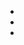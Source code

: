 
* <DisplayChapter chapter='chapter_02' pinpoint='00-50' text='Introducing Jinja' />
* <DisplayChapter chapter='chapter_04' />
* <DisplayChapter chapter='chapter_08' />